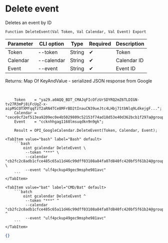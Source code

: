 ﻿---
sidebar_position: 7
description: Delete event and other functions to work with Google Calendar in the Open Integration Package, a free open-source integration library for 1C:Enterprise 8, OneScript and CLI
keywords: [1C, 1С, 1С:Enterprise, 1С:Enterprise 8.3, API, Integration, Services, Exchange, OneScript, CLI, Google Calendar]
---


# Delete event
 Deletes an event by ID



`Function DeleteEvent(Val Token, Val Calendar, Val Event) Export`

  | Parameter | CLI option | Type | Required | Description |
  |-|-|-|-|-|
  | Token | --token | String | &#x2714; | Token |
  | Calendar | --calendar | String | &#x2714; | Calendar ID |
  | Event | --event | String | &#x2714; | Event ID |

  
  Returns:  Map Of KeyAndValue - serialized JSON response from Google

<br/>



```bsl title="1C:Enterprise/OneScript code example"
    Token    = "ya29.a0AQQ_BDT_CMAJqFIcOfzUrSDYRQ2mZ6TLDIGN-tv27R3mPj8iFcUgZ-x-aipMSCOTXMfqqTzT2aRN4TCe8MFrBD2tInauCN39ueJtc4LHbj71tbNlq9LdkejgF...";
    Calendar = "cece9cf2ef513ea9209ec0e4b5029809c52153f74ad18d53e40d362bcb1f297a@group.calendar.google.com";
    Event    = "ccknhhgag1168lmsuqdkn9n9gk";

    Result = OPI_GoogleCalendar.DeleteEvent(Token, Calendar, Event);
```
 

 <Tabs>
  
    <TabItem value="bash" label="Bash" default>
        ```bash
            oint gcalendar DeleteEvent \
             --token "***" \
             --calendar "cb2fc2c8adb1cfce485c65a11d46c99dff03108a84fa07d840fc420bf5f61b24@group.calendar.google.com" \
             --event "ulf4pckup49gec9msphe981avc"
        ```
    </TabItem>
  
    <TabItem value="bat" label="CMD/Bat" default>
        ```batch
            oint gcalendar DeleteEvent ^
             --token "***" ^
             --calendar "cb2fc2c8adb1cfce485c65a11d46c99dff03108a84fa07d840fc420bf5f61b24@group.calendar.google.com" ^
             --event "ulf4pckup49gec9msphe981avc"
        ```
    </TabItem>
</Tabs>


```json title="Result"
{}
```
